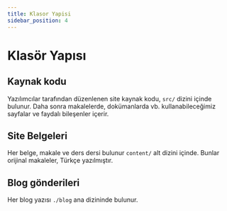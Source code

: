 ```yaml
---
title: Klasor Yapisi
sidebar_position: 4
---
```


# Klasör Yapısı

## Kaynak kodu

Yazılımcılar tarafından düzenlenen site kaynak kodu, `src/` dizini içinde bulunur. Daha sonra makalelerde, dokümanlarda vb. kullanabileceğimiz sayfalar ve faydalı bileşenler içerir.

## Site Belgeleri

Her belge, makale ve ders dersi bulunur `content/` alt dizini içinde. Bunlar orijinal makaleler, Türkçe yazılmıştır.

## Blog gönderileri

Her blog yazısı `./blog` ana dizininde bulunur.
